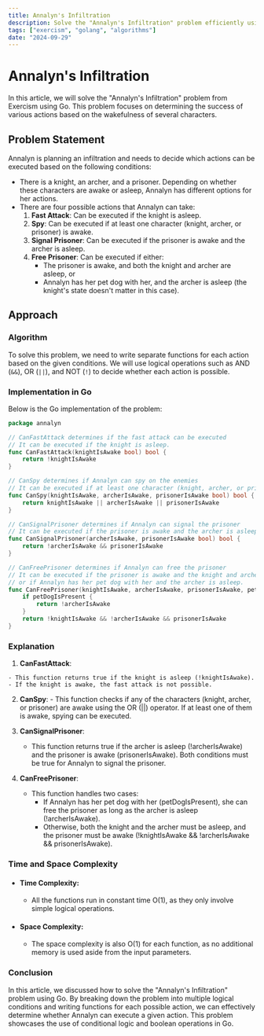 ```yaml
---
title: Annalyn's Infiltration
description: Solve the "Annalyn's Infiltration" problem efficiently using Go.
tags: ["exercism", "golang", "algorithms"]
date: "2024-09-29"
---
```


# Annalyn's Infiltration

In this article, we will solve the "Annalyn's Infiltration" problem from Exercism using Go. This problem focuses on determining the success of various actions based on the wakefulness of several characters.

## Problem Statement

Annalyn is planning an infiltration and needs to decide which actions can be executed based on the following conditions:

- There is a knight, an archer, and a prisoner. Depending on whether these characters are awake or asleep, Annalyn has different options for her actions.
- There are four possible actions that Annalyn can take:
  1. **Fast Attack**: Can be executed if the knight is asleep.
  2. **Spy**: Can be executed if at least one character (knight, archer, or prisoner) is awake.
  3. **Signal Prisoner**: Can be executed if the prisoner is awake and the archer is asleep.
  4. **Free Prisoner**: Can be executed if either:
      - The prisoner is awake, and both the knight and archer are asleep, or
      - Annalyn has her pet dog with her, and the archer is asleep (the knight's state doesn't matter in this case).

## Approach

### Algorithm

To solve this problem, we need to write separate functions for each action based on the given conditions. We will use logical operations such as AND (`&&`), OR (`||`), and NOT (`!`) to decide whether each action is possible.

### Implementation in Go

Below is the Go implementation of the problem:

```go
package annalyn

// CanFastAttack determines if the fast attack can be executed
// It can be executed if the knight is asleep.
func CanFastAttack(knightIsAwake bool) bool {
	return !knightIsAwake
}

// CanSpy determines if Annalyn can spy on the enemies
// It can be executed if at least one character (knight, archer, or prisoner) is awake.
func CanSpy(knightIsAwake, archerIsAwake, prisonerIsAwake bool) bool {
	return knightIsAwake || archerIsAwake || prisonerIsAwake
}

// CanSignalPrisoner determines if Annalyn can signal the prisoner
// It can be executed if the prisoner is awake and the archer is asleep.
func CanSignalPrisoner(archerIsAwake, prisonerIsAwake bool) bool {
	return !archerIsAwake && prisonerIsAwake
}

// CanFreePrisoner determines if Annalyn can free the prisoner
// It can be executed if the prisoner is awake and the knight and archer are asleep,
// or if Annalyn has her pet dog with her and the archer is asleep.
func CanFreePrisoner(knightIsAwake, archerIsAwake, prisonerIsAwake, petDogIsPresent bool) bool {
	if petDogIsPresent {
		return !archerIsAwake
	}
	return !knightIsAwake && !archerIsAwake && prisonerIsAwake
}
```

### Explanation
  1. **CanFastAttack**:

    - This function returns true if the knight is asleep (!knightIsAwake).
    - If the knight is awake, the fast attack is not possible.

  2. **CanSpy**:
    - This function checks if any of the characters (knight, archer, or prisoner) are awake using the OR (||) operator. If at least one of them is awake, spying can be executed.

  3. **CanSignalPrisoner**:
      - This function returns true if the archer is asleep (!archerIsAwake) and the prisoner is awake (prisonerIsAwake). Both conditions must be true for Annalyn to signal the prisoner.

  4. **CanFreePrisoner**:
      - This function handles two cases:
        - If Annalyn has her pet dog with her (petDogIsPresent), she can free the prisoner as long as the archer is asleep (!archerIsAwake).
        - Otherwise, both the knight and the archer must be asleep, and the prisoner must be awake (!knightIsAwake && !archerIsAwake && prisonerIsAwake).

### Time and Space Complexity

  - #### **Time Complexity**:
      - All the functions run in constant time O(1), as they only involve simple logical operations.

  - #### **Space Complexity**:
      - The space complexity is also O(1) for each function, as no additional memory is used aside from the input parameters.


### Conclusion
In this article, we discussed how to solve the "Annalyn's Infiltration" problem using Go. By breaking down the problem into multiple logical conditions and writing functions for each possible action, we can effectively determine whether Annalyn can execute a given action. This problem showcases the use of conditional logic and boolean operations in Go.